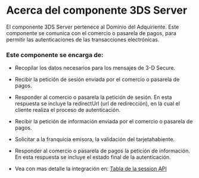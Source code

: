 <MissingTranslationBanner />

# Acerca del componente 3DS Server

El componente 3DS Server pertenece al Dominio del Adquiriente. Este componente se comunica con el comercio o pasarela de pagos, para permitir las autenticaciones de las transacciones electrónicas. 

### Este componente se encarga de:

- Recopilar los datos necesarios para los mensajes de 3-D Secure.

- Recibir la petición de sesión enviada por el comercio o pasarela de pagos.

- Responder al comercio o pasarela la petición de sesión. En esta respuesta se incluye la redirectUrl (url de redirección), en la cual el cliente realiza el proceso de autenticación.

- Recibir la petición de información enviada por el comercio o pasarela de pagos.

- Solicitar a la franquicia emisora, la validación del tarjetahabiente.

- Responder al comercio o pasarela de pagos la petición de información. En esta respuesta se incluye el estado final de la autenticación.

- Vea con mas detalle la integración en: [Tabla de la session API](/en/three-d-s-server/api/sessions/session#reglas-a-tener-en-consideracion)

